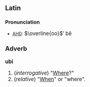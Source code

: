 ==Latin==
===Pronunciation===
*[[AHD]]: <big> <math> \overline{oo}</math>&prime; b&#275;

===Adverb===
'''ubi'''
# (''interrogative'') "[[Where]]?"
# (''relative'') "[[When]]" or "where".